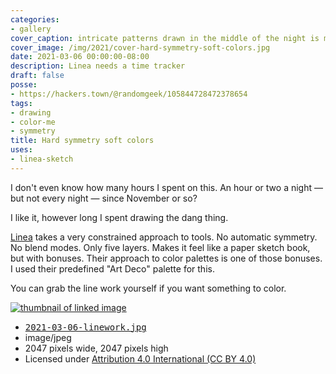 ```yaml
---
categories:
- gallery
cover_caption: intricate patterns drawn in the middle of the night is my jam
cover_image: /img/2021/cover-hard-symmetry-soft-colors.jpg
date: 2021-03-06 00:00:00-08:00
description: Linea needs a time tracker
draft: false
posse:
- https://hackers.town/@randomgeek/105844728472378654
tags:
- drawing
- color-me
- symmetry
title: Hard symmetry soft colors
uses:
- linea-sketch
---
```


I don't even know how many hours I spent on this.  An hour or two a night — but
not every night — since November or so?

I like it, however long I spent drawing the dang thing.

[Linea][linea] takes a very constrained approach to tools.  No automatic
symmetry.  No blend modes.  Only five layers.  Makes it feel like a paper
sketch book, but with bonuses.  Their approach to color palettes is one of
those bonuses.  I used their predefined "Art Deco" palette for this.

You can grab the line work yourself if you want something to color.

<div class="image-link"><div class="image-link-preview">
  <a href="@img/2021/2021-03-06-linework.jpg">
    <img src="@img/2021/2021-03-06-linework-96x96.jpg" alt="thumbnail of linked image" />
  </a>
</div>
<div class="image-link-details">
  <ul>
    <li>
      <a href="@img/2021/2021-03-06-linework.jpg">
        <tt>2021-03-06-linework.jpg</tt>
      </a>
    </li>
    <li>image/jpeg</li>
    <li>2047 pixels wide, 2047 pixels high</li>
    <li>Licensed under <a href="https://creativecommons.org/licenses/by/4.0/">Attribution 4.0 International (CC BY 4.0)</a></li>
  </ul>
</div></div>

[linea]: https://linea-app.com/

